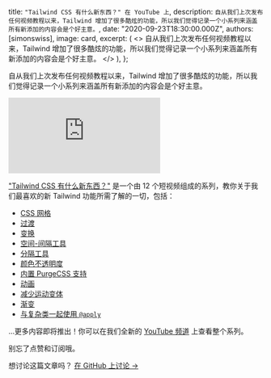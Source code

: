 
  title: `"Tailwind CSS 有什么新东西？" 在 YouTube 上`,
  description: `自从我们上次发布任何视频教程以来，Tailwind 增加了很多酷炫的功能，所以我们觉得记录一个小系列来涵盖所有新添加的内容会是个好主意。`,
  date: "2020-09-23T18:30:00.000Z",
  authors: [simonswiss],
  image: card,
  excerpt: (
    <>
      自从我们上次发布任何视频教程以来，Tailwind 增加了很多酷炫的功能，所以我们觉得记录一个小系列来涵盖所有新添加的内容会是个好主意。
    </>
  ),
};

自从我们上次发布任何视频教程以来，Tailwind 增加了很多酷炫的功能，所以我们觉得记录一个小系列来涵盖所有新添加的内容会是个好主意。

<iframe
  src="https://www.youtube.com/embed/b-hrxkgkG-s?list=PL5f_mz_zU5eV0_7udNKr3qffGCkJ4Avb_"
  frameBorder="0"
  allow="accelerometer; autoplay; clipboard-write; encrypted-media; gyroscope; picture-in-picture"
  allowFullScreen
  className="aspect-video w-full"
></iframe>

["Tailwind CSS 有什么新东西？"](https://www.youtube.com/watch?v=b-hrxkgkG-s&list=PL5f_mz_zU5eV0_7udNKr3qffGCkJ4Avb_) 是一个由 12 个短视频组成的系列，教你关于我们最喜欢的新 Tailwind 功能所需了解的一切，包括：

- [CSS 网格](https://youtu.be/b-hrxkgkG-s)
- [过渡](https://youtu.be/AYoQfPX31Mg)
- [变换](https://youtu.be/fZl6ufxmAqI)
- [空间-间隔工具](https://youtu.be/wTRTC4JNSGs)
- [分隔工具](https://youtu.be/XVmbVtO3tUU)
- [颜色不透明度](https://youtu.be/Zo1JtXnLDdA)
- [内置 PurgeCSS 支持](https://youtu.be/ZNLeQDpE_8M)
- [动画](https://youtu.be/75_a2lTJSjA)
- [减少运动变体](https://youtu.be/vnK7UrZ-IFs)
- [渐变](https://youtu.be/1Rs5Kml8qMM)
- [与复杂类一起使用 `@apply`](https://youtu.be/naJ_rIK6ppQ)

...更多内容即将推出！你可以在我们全新的 [YouTube 频道](https://www.youtube.com/channel/UCOe-8z68tgw9ioqVvYM4ddQ/) 上查看整个系列。

别忘了点赞和订阅哦。

想讨论这篇文章吗？ <a href="https://github.com/tailwindcss/tailwindcss/discussions/2441">在 GitHub 上讨论 →</a>
